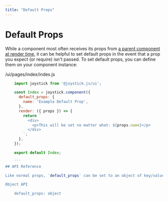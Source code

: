 ```yaml
---
title: "Default Props"
---
```


# Default Props

While a component most often receives its props from [a parent component at render time](ui/components/render/render-methods/component), it can be helpful to set default props in the event that a prop you expect (or require) isn't passed. To set default props, you can define them on your component instance:

/ui/pages/index/index.js

```js
    import joystick from '@joystick.js/ui';

    const Index = joystick.component({
      default_props: {
        name: 'Example Default Prop',
      },
      render: ({ props }) => {
        return `
          <div>
            <p>This will be set no matter what: ${props.name}</p>
          </div>
        `;
      },
    });

    export default Index;

    ```
## API Reference

Like normal props, `default_props` can be set to an object of key/value pairs that will be used as fallback values on the component instance's `props` object.

Object API

    default_props: object
